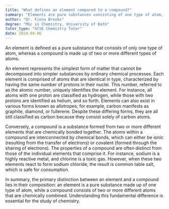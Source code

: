 ```yaml
---
title: "What defines an element compared to a compound?"
summary: "Elements are pure substances consisting of one type of atom, whereas compounds are formed from two or more different atoms."
author: "Dr. Fiona Brooks"
degree: "MSc in Chemistry, University of Bath"
tutor_type: "GCSE Chemistry Tutor"
date: 2024-04-06
---
```


An element is defined as a pure substance that consists of only one type of atom, whereas a compound is made up of two or more different types of atoms.

An element represents the simplest form of matter that cannot be decomposed into simpler substances by ordinary chemical processes. Each element is comprised of atoms that are identical in type, characterized by having the same number of protons in their nuclei. This number, referred to as the atomic number, uniquely identifies the element. For instance, all atoms with one proton are classified as hydrogen, while those with two protons are identified as helium, and so forth. Elements can also exist in various forms known as allotropes; for example, carbon manifests as graphite, diamond, or fullerene. Despite these differing forms, they are all still classified as carbon because they consist solely of carbon atoms.

Conversely, a compound is a substance formed from two or more different elements that are chemically bonded together. The atoms within a compound are interconnected by chemical bonds, which can either be ionic (resulting from the transfer of electrons) or covalent (formed through the sharing of electrons). The properties of a compound are often distinct from those of the individual elements that comprise it. For instance, sodium is a highly reactive metal, and chlorine is a toxic gas. However, when these two elements react to form sodium chloride, the result is common table salt, which is safe for consumption.

In summary, the primary distinction between an element and a compound lies in their composition: an element is a pure substance made up of one type of atom, while a compound consists of two or more different atoms that are chemically combined. Understanding this fundamental difference is essential for the study of chemistry.
    